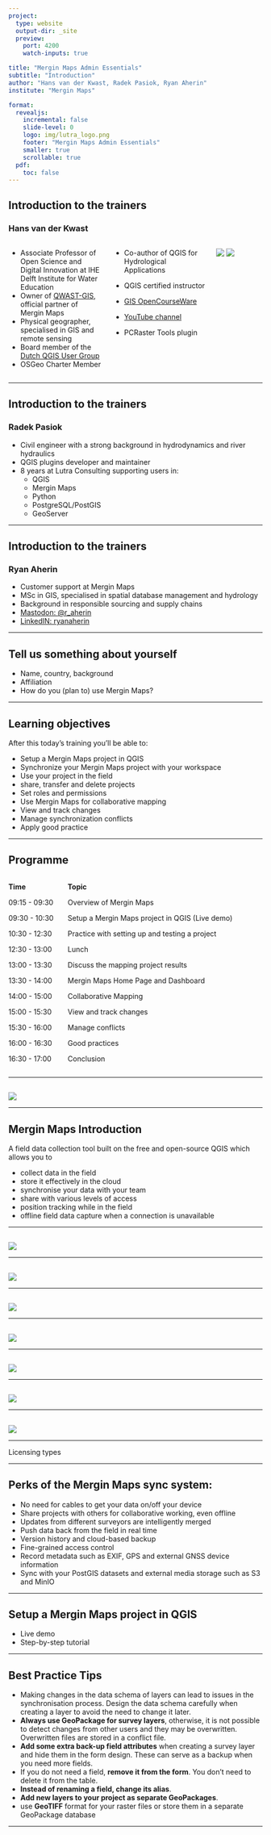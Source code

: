 ```yaml
---
project:
  type: website
  output-dir: _site
  preview:
    port: 4200
    watch-inputs: true

title: "Mergin Maps Admin Essentials"
subtitle: "Introduction"
author: "Hans van der Kwast, Radek Pasiok, Ryan Aherin"
institute: "Mergin Maps"

format:
  revealjs:
    incremental: false
    slide-level: 0
    logo: img/lutra_logo.png
    footer: "Mergin Maps Admin Essentials"
    smaller: true
    scrollable: true
  pdf:
    toc: false
---
```


## Introduction to the trainers
### Hans van der Kwast

:::: {.columns}
::: {.column width="40%"}
* Associate Professor of Open Science and Digital Innovation at IHE Delft Institute for Water Education
* Owner of [QWAST-GIS](https://www.qwast-gis.com/), official partner of Mergin Maps
* Physical geographer, specialised in GIS and remote sensing
* Board member of the [Dutch QGIS User Group](https://qgis.nl/)
* OSGeo Charter Member

:::

::: {.column width="40%"}

* Co-author of QGIS for Hydrological Applications
* QGIS certified instructor
* [GIS OpenCourseWare](https://courses.gisopencourseware.org/)

* [YouTube channel](https://www.youtube.com/@hansvanderkwast)

* PCRaster Tools plugin
:::

::: {.column width="20%"}

![](../Assets/QWAST_GIS.png)
![](../Assets/hyd2_230x.png)
:::
::::

::: {.notes}
:::

---

## Introduction to the trainers
### Radek Pasiok

* Civil engineer with a strong background in hydrodynamics and river hydraulics
* QGIS plugins developer and maintainer
* 8 years at Lutra Consulting supporting users in:
  * QGIS
  * Mergin Maps
  * Python
  * PostgreSQL/PostGIS
  * GeoServer


::: {.notes}
:::

---

## Introduction to the trainers
### Ryan Aherin

* Customer support at Mergin Maps
* MSc in GIS, specialised in spatial database management and hydrology
* Background in responsible sourcing and supply chains
* [Mastodon: @r_aherin](https://mapstodon.space/@r_aherin)
* [LinkedIN: ryanaherin](https://www.linkedin.com/in/ryanaherin/)

::: {.notes}
:::
---

## Tell us something about yourself

* Name, country, background
* Affiliation
* How do you (plan to) use Mergin Maps?

---

## Learning objectives

After this today's training you'll be able to:

* Setup a Mergin Maps project in QGIS
* Synchronize your Mergin Maps project with your workspace
* Use your project in the field
* share, transfer and delete projects
* Set roles and permissions
* Use Mergin Maps for collaborative mapping
* View and track changes
* Manage synchronization conflicts
* Apply good practice

---

## Programme

:::: {.columns}
::: {.column width="20%"}
**Time**

09:15 - 09:30

09:30 - 10:30

10:30 - 12:30

12:30 - 13:00

13:00 - 13:30

13:30 - 14:00

14:00 - 15:00

15:00 - 15:30

15:30 - 16:00

16:00 - 16:30

16:30 - 17:00
:::

::: {.column width="80%"}
**Topic**

Overview of Mergin Maps

Setup a Mergin Maps project in QGIS (Live demo)

Practice with setting up and testing a project

Lunch

Discuss the mapping project results

Mergin Maps Home Page and Dashboard

Collaborative Mapping

View and track changes

Manage conflicts

Good practices

Conclusion
:::
::::


---

##

![](../Assets/mm_collect_share_publish.png)


---

## Mergin Maps Introduction

A field data collection tool built on the free and open-source QGIS which allows you to 

* collect data in the field
* store it effectively in the cloud
* synchronise your data with your team
* share with various levels of access
* position tracking while in the field
* offline field data capture when a connection is unavailable

---

##

![](../Assets/mm_ecosystem.png)


---

##

![](../Assets/mm_clients_for_data_manipulation.png)


---

## 

![](../Assets/mm_feat_1_easy_collection.png)


---

## 

![](../Assets/mm_feat_2_collect_vector.png)


---

##

![](../Assets/mm_feat_4_manage_projects.png)


---

##

![](../Assets/mm_feat_5_history.png)


---

##

![](../Assets/mm_feat_6_high_accuracy_gps.png)


---


Licensing types


---

## Perks of the Mergin Maps sync system:

- No need for cables to get your data on/off your device
- Share projects with others for collaborative working, even offline
- Updates from different surveyors are intelligently merged
- Push data back from the field in real time
- Version history and cloud-based backup
- Fine-grained access control
- Record metadata such as EXIF, GPS and external GNSS device information
- Sync with your PostGIS datasets and external media storage such as S3 and MinIO


---

## Setup a Mergin Maps project in QGIS

* Live demo
* Step-by-step tutorial

---

## Best Practice Tips

* Making changes in the data schema of layers can lead to issues in the synchronisation process. Design the data schema carefully when creating a layer to avoid the need to change it later.
* **Always use GeoPackage for survey layers**, otherwise, it is not possible to detect changes from other users and they may be overwritten. Overwritten files are stored in a conflict file.
* **Add some extra back-up field attributes** when creating a survey layer and hide them in the form design. These can serve as a backup when you need more fields.
* If you do not need a field, **remove it from the form**. You don't need to delete it from the table.
* **Instead of renaming a field, change its alias**.
* **Add new layers to your project as separate GeoPackages**.
* use **GeoTIFF** format for your raster files or store them in a separate GeoPackage database

---
